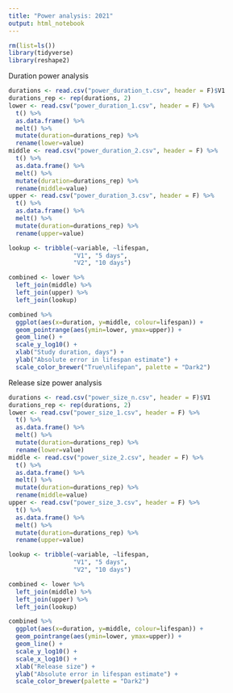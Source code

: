```yaml
---
title: "Power analysis: 2021"
output: html_notebook
---
```


```r
rm(list=ls())
library(tidyverse)
library(reshape2)
```
Duration power analysis
```r
durations <- read.csv("power_duration_t.csv", header = F)$V1
durations_rep <- rep(durations, 2)
lower <- read.csv("power_duration_1.csv", header = F) %>% 
  t() %>% 
  as.data.frame() %>% 
  melt() %>% 
  mutate(duration=durations_rep) %>% 
  rename(lower=value)
middle <- read.csv("power_duration_2.csv", header = F) %>% 
  t() %>% 
  as.data.frame() %>% 
  melt() %>% 
  mutate(duration=durations_rep) %>% 
  rename(middle=value)
upper <- read.csv("power_duration_3.csv", header = F) %>% 
  t() %>% 
  as.data.frame() %>% 
  melt() %>% 
  mutate(duration=durations_rep) %>% 
  rename(upper=value)

lookup <- tribble(~variable, ~lifespan,
                  "V1", "5 days",
                  "V2", "10 days")

combined <- lower %>%
  left_join(middle) %>% 
  left_join(upper) %>% 
  left_join(lookup)

combined %>% 
  ggplot(aes(x=duration, y=middle, colour=lifespan)) +
  geom_pointrange(aes(ymin=lower, ymax=upper)) +
  geom_line() +
  scale_y_log10() +
  xlab("Study duration, days") +
  ylab("Absolute error in lifespan estimate") +
  scale_color_brewer("True\nlifepan", palette = "Dark2")
```

Release size power analysis
```r
durations <- read.csv("power_size_n.csv", header = F)$V1
durations_rep <- rep(durations, 2)
lower <- read.csv("power_size_1.csv", header = F) %>% 
  t() %>% 
  as.data.frame() %>% 
  melt() %>% 
  mutate(duration=durations_rep) %>% 
  rename(lower=value)
middle <- read.csv("power_size_2.csv", header = F) %>% 
  t() %>% 
  as.data.frame() %>% 
  melt() %>% 
  mutate(duration=durations_rep) %>% 
  rename(middle=value)
upper <- read.csv("power_size_3.csv", header = F) %>% 
  t() %>% 
  as.data.frame() %>% 
  melt() %>% 
  mutate(duration=durations_rep) %>% 
  rename(upper=value)

lookup <- tribble(~variable, ~lifespan,
                  "V1", "5 days",
                  "V2", "10 days")

combined <- lower %>%
  left_join(middle) %>% 
  left_join(upper) %>% 
  left_join(lookup)

combined %>% 
  ggplot(aes(x=duration, y=middle, colour=lifespan)) +
  geom_pointrange(aes(ymin=lower, ymax=upper)) +
  geom_line() +
  scale_y_log10() +
  scale_x_log10() +
  xlab("Release size") +
  ylab("Absolute error in lifespan estimate") +
  scale_color_brewer(palette = "Dark2")
```